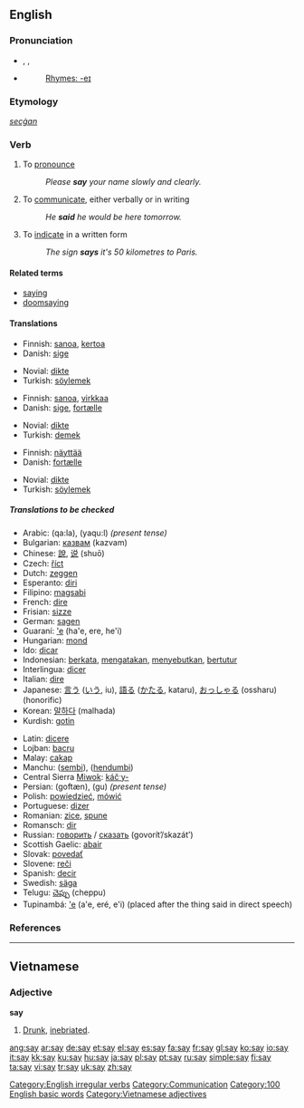 {{wikipedia}}
==English==

{{rank|am|way|even|123|say|well|many|work}}

===Pronunciation===
*{{AHD|sā}}, {{IPA|/seɪ/}}, {{SAMPA|/seI/}}
*{{audio|en-us-say.ogg|Audio (US)}}
*: [[Rhymes:English:-eɪ|Rhymes: -eɪ]]

===Etymology===
{{OE.}} ''[[secġan]]''

===Verb===
{{en-verb|says|saying|said}}

# To [[pronounce]]
#: ''Please '''say''' your name slowly and clearly.''
# To [[communicate]], either verbally or in writing
#: ''He '''said''' he would be here tomorrow.''
# To [[indicate]] in a written form
#: ''The sign '''says''' it's 50 kilometres to Paris.''

====Related terms====
*[[saying]]
*[[doomsaying]]

====Translations====
{{trans-top|To pronounce}}
*Finnish: [[sanoa]], [[kertoa]]
*Danish: [[sige]]
{{trans-mid}}
*Novial: [[dikte]]
*Turkish: [[söylemek]]
{{trans-bottom}}

{{trans-top|To communicate verbally or in writing}}
*Finnish: [[sanoa]], [[virkkaa]]
*Danish: [[sige]], [[fortælle]]
{{trans-mid}}
*Novial: [[dikte]]
*Turkish: [[demek]]
{{trans-bottom}}

{{trans-top|To indicate in a written form}}
*Finnish: [[näyttää]]
*Danish: [[fortælle]]
{{trans-mid}}
*Novial: [[dikte]]
*Turkish: [[söylemek]]
{{trans-bottom}}

=====Translations to be checked=====
{{top}}
*Arabic: {{ARchar|[[قال]]}} (qa:la), {{ARchar|[[يقول|يَقول]]}} (yaqu:l) ''(present tense)''
*Bulgarian: [[казвам]] (kazvam)
*Chinese: [[說]], [[说]] (shuō)
*Czech: [[říct]]
*Dutch: [[zeggen]]
*Esperanto: [[diri]]
*Filipino: [[magsabi]]
*French: [[dire]]
*Frisian: [[sizze]]
*German: [[sagen]]
*Guaraní: [['e]] (ha'e, ere, he'i)
*Hungarian: [[mond]]
*Ido: [[dicar]]
*Indonesian: [[kata|berkata]], [[kata|mengatakan]], [[sebut|menyebutkan]], [[tutur|bertutur]]
*Interlingua: [[dicer]]
*Italian: [[dire]]
*Japanese: [[言う]] ([[いう]], iu), [[語る]] ([[かたる]], kataru), [[おっしゃる]] (ossharu) (honorific)
*Korean: [[말하다]] (malhada)
*Kurdish: [[gotin]]
{{mid}}
*Latin: [[dicere]]
*Lojban: [[bacru]]
*Malay: [[cakap]]
*Manchu: ([[sembi]]), ([[hendumbi]])
*Central Sierra [[Miwok]]: [[káčˑy-]]
*Persian: {{FAchar|[[گفتن|گُفتَن]]}} (goftæn), {{FAchar|[[گو]]}} (gu) ''(present tense)''
*Polish: [[powiedzieć]], [[mówić]]
*Portuguese: [[dizer]]
*Romanian: [[zice]], [[spune]]
*Romansch: [[dir]]
*Russian: [[говорить]] / [[сказать]] (govorít’/skazát’)
*Scottish Gaelic: [[abair]]
*Slovak: [[povedať]]
*Slovene: [[reči]]
*Spanish: [[decir]]
*Swedish: [[säga]]
*Telugu: [[చెప్పు]] (cheppu)
*Tupinambá: [['e]] (a'e, eré, e'i) (placed after the thing said in direct speech)
{{bottom}}

===References===
{{R:Century 1911}}
{{R:Webster 1913}}

[[Category:English irregular verbs]]

----

==Vietnamese==

===Adjective===
'''say'''

# [[drunk|Drunk]], [[inebriated]].

[[Category:Communication]]
[[Category:100 English basic words]]
[[Category:Vietnamese adjectives]]

[[ang:say]]
[[ar:say]]
[[de:say]]
[[et:say]]
[[el:say]]
[[es:say]]
[[fa:say]]
[[fr:say]]
[[gl:say]]
[[ko:say]]
[[io:say]]
[[it:say]]
[[kk:say]]
[[ku:say]]
[[hu:say]]
[[ja:say]]
[[pl:say]]
[[pt:say]]
[[ru:say]]
[[simple:say]]
[[fi:say]]
[[ta:say]]
[[vi:say]]
[[tr:say]]
[[uk:say]]
[[zh:say]]